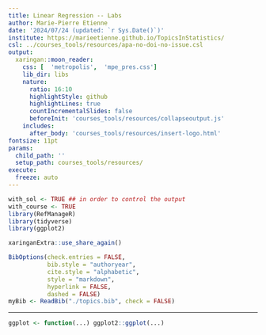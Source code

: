 ```yaml
---
title: Linear Regression -- Labs
author: Marie-Pierre Etienne
date: '2024/07/24 (updated: `r Sys.Date()`)'
institute: https://marieetienne.github.io/TopicsInStatistics/
csl: ../courses_tools/resources/apa-no-doi-no-issue.csl
output:
  xaringan::moon_reader:
    css: [  'metropolis',  'mpe_pres.css']
    lib_dir: libs
    nature:
      ratio: 16:10
      highlightStyle: github
      highlightLines: true
      countIncrementalSlides: false
      beforeInit: 'courses_tools/resources/collapseoutput.js'
    includes:
      after_body: 'courses_tools/resources/insert-logo.html'
fontsize: 11pt
params:
  child_path: ''
  setup_path: courses_tools/resources/
execute: 
  freeze: auto
---
```




```r
with_sol <- TRUE ## in order to control the output
with_course <- TRUE
library(RefManageR)
library(tidyverse)
library(ggplot2)
```

```r
xaringanExtra::use_share_again()
```

```r
BibOptions(check.entries = FALSE,
           bib.style = "authoryear",
           cite.style = "alphabetic",
           style = "markdown",
           hyperlink = FALSE,
           dashed = FALSE)
myBib <- ReadBib("./topics.bib", check = FALSE)
```


---

```r
ggplot <- function(...) ggplot2::ggplot(...) 
```



